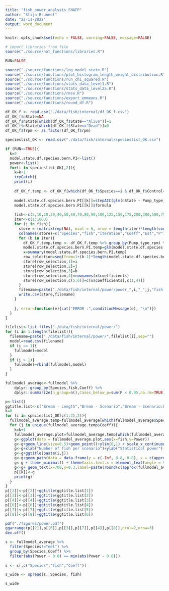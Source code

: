 ```yaml
---
title: "fish_power_analysis_FNAFP"
author: "Stijn Bruneel"
date: "22-11-2022"
output: word_document
---
```


```r
knitr::opts_chunk$set(echo = FALSE, warning=FALSE, message=FALSE)
```

```r
# import libraries from file
source("./source/not_functions/libraries.R")
```

```r
RUN=FALSE
```

```r
source("./source/functions/log_model_state.R")
source("./source/functions/plot_histogram_length_weight_distribution.R")
source("./source/functions/run_chi_squared.R")
source("./source/functions/stats_data_level1.R")
source("./source/functions/stats_data_level2a.R")
source("./source/functions/rmse.R")
source("./source/functions/export_emmeans.R")
source("./source/functions/round_df.R")
```

```r
df_OK_f <- read.csv("./data/fish/internal/df_OK_f.csv")
df_OK_f$nState=NA
df_OK_f$nState[which(df_OK_f$State=="Alive")]=1
df_OK_f$nState[which(df_OK_f$State=="Dead")]=0
df_OK_f$frpm <- as.factor(df_OK_f$rpm)
```

```r
specieslist_OK <- read.csv("./data/fish/internal/specieslist_OK.csv")
```

```r
if (RUN==TRUE){
  k=0
  model.state.df.species.bern.PI<-list()
  power<-list()
  for(i in specieslist_OK[,2]){
    k=k+1
    tryCatch({
    print(i)
      
    df_OK_f.temp <- df_OK_f[which(df_OK_f$Species==i & df_OK_f$Control=="pump"),]  
  
    model.state.df.species.bern.PI[[k]]=stepAIC(glm(nState ~ Pump_type_rpm * Length, data = df_OK_f.temp, family = 'binomial'))
    model.state.df.species.bern.PI[[k]]$formula
    
    fish<-c(5,10,20,30,40,50,60,70,80,90,100,125,150,175,200,300,500,750,1000,1250)
    iter<-c(1:1000)
    for (j in fish){
      store = (matrix(rep(NA), ncol = 6, nrow = length(iter)*length(coef(model.state.df.species.bern.PI[[k]]))))
      colnames(store)=c("Species","fish","iteration","Coeff","Est","P")
      for (b in iter){
        df_OK_f.temp.temp <- df_OK_f.temp %>% group_by(Pump_type_rpm) %>% slice_sample(n=j,replace=TRUE)
        model.state.df.species.bern.PI.temp=glm(model.state.df.species.bern.PI[[k]]$formula, data = df_OK_f.temp.temp, family = 'binomial')
        x=summary(model.state.df.species.bern.PI.temp)
        row_selection=seq(from=1+(b-1)*length(model.state.df.species.bern.PI.temp$coefficients),to=b*length(model.state.df.species.bern.PI.temp$coefficients),by=1)
        store[row_selection,1]=i
        store[row_selection,2]=j
        store[row_selection,3]=b
        store[row_selection,4]=rownames(x$coefficients)
        store[row_selection,c(5:6)]=c(x$coefficients[,c(1,4)])
      }
      filename=paste("./data/fish/internal/power/power_",i,"_",j,"fish.csv",sep="")
      write.csv(store,filename)
    }
    
    }, error=function(e){cat("ERROR :",conditionMessage(e), "\n")})
  }
}
```

```r
filelist<-list.files("./data/fish/internal/power/")
for (i in 1:length(filelist)){
  filename=paste("./data/fish/internal/power/",filelist[i],sep="")
  model=read.csv(filename)
  if (i == 1){
    fullmodel=model
  }
  if (i > 1){
    fullmodel=rbind(fullmodel,model)
  }
}
```

```r
fullmodel_average<-fullmodel %>%
    dplyr::group_by(Species,fish,Coeff) %>%
    dplyr::summarize(n_group=n(),Cases_below_p=sum(P < 0.05,na.rm=TRUE),Power=Cases_below_p/n_group)
```

```r
p<-list()
ggtitle.list<-c("Bream - Length","Bream - Scenario","Bream - Scenario:Length","Roach - Length","Roach - Scenario","Roach - Scenario:Length")
k=0
for (i in specieslist_OK[c(1:2),2]){
  fullmodel_average.temp=fullmodel_average[which(fullmodel_average$Species==i),]
  for (j in unique(fullmodel_average.temp$Coeff)){
    k=k+1
    fullmodel_average.plot=fullmodel_average.temp[which(fullmodel_average.temp$Coeff==j),]
    g<-ggplot(data = fullmodel_average.plot,aes(x=fish,y=Power))
    g<-g+geom_line(size=0.5)+geom_point()+ylim(0,1) + scale_x_continuous(breaks = round(seq(0, max(fullmodel_average.plot$fish), by = 100),1))
    g<-g+xlab("Number of fish per scenario")+ylab("Statistical power") 
    g<-g+ggtitle(paste(i,j)) 
    g<-g+geom_path(data = data.frame(y = c(-Inf, 0.8, 0.8), x = c(approx(fullmodel_average.plot$Power, fullmodel_average.plot$fish, 0.8)$y, approx(fullmodel_average.plot$Power, fullmodel_average.plot$fish, 0.8)$y,-Inf)), aes(x, y), color = "red", linetype = 2)
    g<-g + theme_minimal() + theme(axis.text.x = element_text(angle = 90, vjust = 0.5, hjust=1))
    g<-g+ geom_text(x=700,y=0.3,label=paste(round(c(approx(fullmodel_average.plot$Power, fullmodel_average.plot$fish, 0.8)$y)),"fish required \n per scenario"),hjust=0)
    p[[k]]<-g
    print(g)
  }
}
p[[2]]<-p[[2]]+ggtitle(ggtitle.list[1])
p[[3]]<-p[[3]]+ggtitle(ggtitle.list[2])
p[[4]]<-p[[4]]+ggtitle(ggtitle.list[3])
p[[6]]<-p[[6]]+ggtitle(ggtitle.list[4])
p[[7]]<-p[[7]]+ggtitle(ggtitle.list[5])
p[[8]]<-p[[8]]+ggtitle(ggtitle.list[6])

pdf("./figures/power.pdf")
ggarrange(p[[2]],p[[6]],p[[3]],p[[7]],p[[4]],p[[8]],ncol=2,nrow=3)
dev.off()
```

```r
s <- fullmodel_average %>% 
  filter(Species!="eel") %>%
  group_by(Species,Coeff) %>%
  filter(abs(Power - 0.8) == min(abs(Power - 0.8)))
  
s <- s[,c("Species","fish","Coeff")]  

s_wide <- spread(s, Species, fish)

s_wide
```